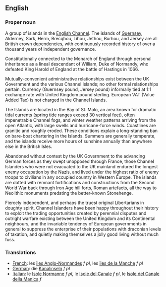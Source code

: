 ==English==

===Proper noun===

A group of islands in the [[English Channel]]. The islands of [[Guernsey]], Alderney, Sark, Herm, Brecqhou, Lihou,  Jethou, Burhou, and Jersey are all British crown dependencies, with continuously recorded history of over a thousand years of independent governance. 

Constitutionally connected to the Monarch of England through personal inheritance as a lineal descendant of William, Duke of Normandy, who defeated King Harold of England at the battle of Hastings in 1066. 

Mutually-convenient administrative relationships exist between the UK Government and the various Channel Islands; no other formal relationships pertain. Currency (Guernsey pound, Jersey pound) informally tied at 1:1 exchange rate with United Kingdom pound sterling. European VAT (Value Added Tax) is not charged in the Channel Islands.

The Islands are located in the Bay of St. Malo, an area known for dramatic tidal currents (spring tide ranges exceed 30 vertical feet), often impenetrable Channel fogs, and winter weather patterns arriving from the open Atlantic, with large swells and hurricane-force winds. Coastlines are granitic and roughly eroded. These conditions explain a long-standing ban on bare-boat chartering in the Islands.  Summers are generally temperate, and the islands receive more hours of sunshine annually than anywhere else in the British Isles.

Abandoned without contest by the UK Government to the advancing German forces as they swept unopposed through France, those Channel Islanders who were not evacuated to the UK mainland endured the longest enemy occupation by the Nazis, and lived under the highest ratio of enemy troops to civilians in any occupied country in Western Europe. The islands are dotted with remnant fortifications and constructions from the Second World War back through Iron Age hill forts, Roman artefacts, all the way to Neolithic monuments predating the better-known Stonehenge.

Fiercely independent, and perhaps the truest original Libertarians in doughty spirit, Channel Islanders have been happy throughout their history to exploit the trading opportunities created by perennial disputes and outright warfare existing between the United Kingdom and its Continental neighbours, and the invariable tendency of European governments in general to suppress the enterprise of their populations with draconian levels of taxation, and quietly making themselves a jolly good living without much fuss.

===Translations===
*[[French]]: les [[îles Anglo-Normandes]] ''f pl'', les [[îles de la Manche]] ''f pl''
*[[German]]: die [[Kanalinseln]] ''f pl''
*[[Italian]]: le [[Isole Normanne]] ''f pl'', le [[Isole del Canale]] ''f pl'', le [[Isole del Canale della Manica]] ''f''